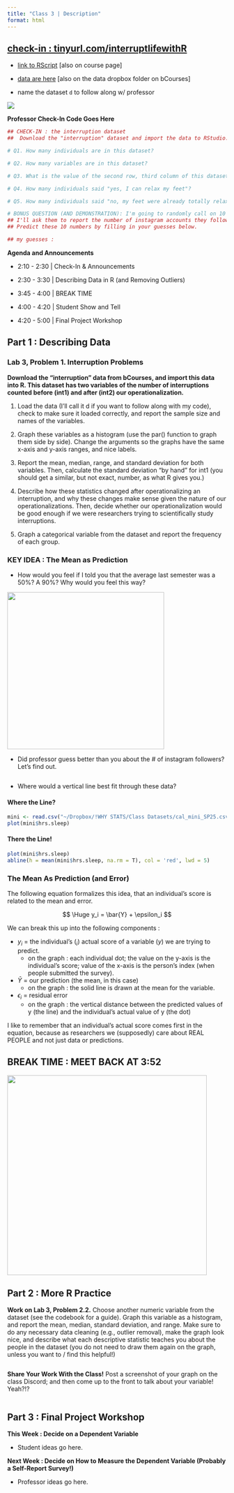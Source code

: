 ```yaml
---
title: "Class 3 | Description"
format: html
---
```


## [check-in : tinyurl.com/interruptlifewithR](https://docs.google.com/forms/d/e/1FAIpQLSeHOpY9ubskHAQmCAVLRCD0tAy6Hd_feajTSHn9ilutA_S3qQ/viewform?usp=sf_link)

-   [link to RScript](https://www.dropbox.com/scl/fi/tyxiyi2tbyir1svp34lxi/3T_Description.R?rlkey=lde2z1xcbbzk922iokcfk0edh&dl=0) \[also on course page\]

-   [data are here](https://www.dropbox.com/scl/fi/po99tlxnypp48ojdvx0qs/interruption_SP25.csv?rlkey=cmrr7urowz6tlf0ai3xde0x0y&dl=0) \[also on the data dropbox folder on bCourses\]

-   name the dataset `d` to follow along w/ professor

![](lecture_images/3L_KikiArt.png)\

**Professor Check-In Code Goes Here**

```r
## CHECK-IN : the interruption dataset
##  Download the "interruption" dataset and import the data to RStudio.

# Q1. How many individuals are in this dataset?

# Q2. How many variables are in this dataset?

# Q3. What is the value of the second row, third column of this dataset?

# Q4. How many individuals said "yes, I can relax my feet"?

# Q5. How many individuals said "no, my feet were already totally relaxed"?

# BONUS QUESTION (AND DEMONSTRATION): I'm going to randomly call on 10 students.
## I'll ask them to report the number of instagram accounts they follow. 
## Predict these 10 numbers by filling in your guesses below.

## my guesses : 
```

**Agenda and Announcements**

-   2:10 - 2:30 \| Check-In & Announcements

-   2:30 - 3:30 \| Describing Data in R (and Removing Outliers)

-   3:45 - 4:00 \| BREAK TIME

-   4:00 - 4:20 \| Student Show and Tell

-   4:20 - 5:00 \| Final Project Workshop

## Part 1 : Describing Data

### Lab 3, Problem 1. Interruption Problems

**Download the “interruption” data from bCourses, and import this data into R. This dataset has two variables of the number of interruptions counted before (int1) and after (int2) our operationalization.**

1.  Load the data (I'll call it d if you want to follow along with my code), check to make sure it loaded correctly, and report the sample size and names of the variables.

2.  Graph these variables as a histogram (use the par() function to graph them side by side). Change the arguments so the graphs have the same x-axis and y-axis ranges, and nice labels.

3.  Report the mean, median, range, and standard deviation for both variables. Then, calculate the standard deviation “by hand” for int1 (you should get a similar, but not exact, number, as what R gives you.)

4.  Describe how these statistics changed after operationalizing an interruption, and why these changes make sense given the nature of our operationalizations. Then, decide whether our operationalization would be good enough if we were researchers trying to scientifically study interruptions.

5.  Graph a categorical variable from the dataset and report the frequency of each group.

### KEY IDEA : The Mean as Prediction

-   How would you feel if I told you that the average last semester was a 50%? A 90%? Why would you feel this way?

![](lecture_images/3L_ChatGPTFrogWizard.png){fig-alt="a frog wizard sitting on a toadstool wearing a hat and holding a crystal ball as illustrated by ChatGPT as an oil painting" fig-align="center" width="360"}

-   Did professor guess better than you about the \# of instagram followers? Let's find out.

    ```r

    ```

-   Where would a vertical line best fit through these data?

::: panel-tabset
#### Where the Line?

```r
mini <- read.csv("~/Dropbox/!WHY STATS/Class Datasets/cal_mini_SP25.csv")
plot(mini$hrs.sleep)
```

#### There the Line!

```r
plot(mini$hrs.sleep)
abline(h = mean(mini$hrs.sleep, na.rm = T), col = 'red', lwd = 5)
```
:::

### The Mean As Prediction (and Error)

The following equation formalizes this idea, that an individual's score is related to the mean and error.

$$
\Huge y_i = \bar{Y} + \epsilon_i
$$

We can break this up into the following components :

-   $y_i$ = the individual’s ($_i$) actual score of a variable ($y$) we are trying to predict.
    -   on the graph : each individual dot; the value on the y-axis is the individual's score; value of the x-axis is the person's index (when people submitted the survey).
-   $\bar{Y}$ = our prediction (the mean, in this case)
    -   on the graph : the solid line is drawn at the mean for the variable.
-   $\epsilon_i$ = residual error
    -   on the graph : the vertical distance between the predicted values of y (the line) and the individual's actual value of y (the dot)

I like to remember that an individual's actual score comes first in the equation, because as researchers we (supposedly) care about REAL PEOPLE and not just data or predictions.

## BREAK TIME : MEET BACK AT 3:52

![](lecture_images/3L_SleepyTotoro.png){fig-alt="a triptych of three images of totoro - a soft monster from the ghibli films - sleeping" fig-align="center" width="458"}

## Part 2 : More R Practice

**Work on Lab 3, Problem 2.2.** Choose another numeric variable from the dataset (see the codebook for a guide). Graph this variable as a histogram, and report the mean, median, standard deviation, and range. Make sure to do any necessary data cleaning (e.g., outlier removal), make the graph look nice, and describe what each descriptive statistic teaches you about the people in the dataset (you do not need to draw them again on the graph, unless you want to / find this helpful!)

```r

```

**Share Your Work With the Class!** Post a screenshot of your graph on the class Discord; and then come up to the front to talk about your variable! Yeah?!?

```r

```

## Part 3 : Final Project Workshop

**This Week : Decide on a Dependent Variable**

-   Student ideas go here.

**Next Week : Decide on How to Measure the Dependent Variable (Probably a Self-Report Survey!)**

-   Professor ideas go here.
